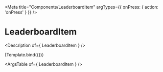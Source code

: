 

<Meta
  title="Components/LeaderboardItem"
  argTypes={{
    onPress: { action: 'onPress' }
  }}
/>

# LeaderboardItem

<Description of={ LeaderboardItem } />


<Canvas>
  <Story
    name="LeaderboardItem"
    args={{
      data: {
        name: 'Bellaire Ranch',
        categories: [
          { name: 'Occupancy', awarded: 40, possible: 50 },
          { name: 'Leasing', awarded: 40, possible: 50 },
          { name: 'Rents', awarded: 40, possible: 50 },
          { name: 'Renewals', awarded: 40, possible: 50 },
          { name: 'Marketing', awarded: 40, possible: 50 },
          { name: 'Maintenance', awarded: 40, possible: 50 },
          { name: 'Satisfaction', awarded: 40, possible: 50 },
          { name: 'Financials', awarded: 40, possible: 50 },
        ],
        rank: 1,
      }
    }}
  >
    {Template.bind({})}
  </Story>
</Canvas>

<ArgsTable of={ LeaderboardItem } />
